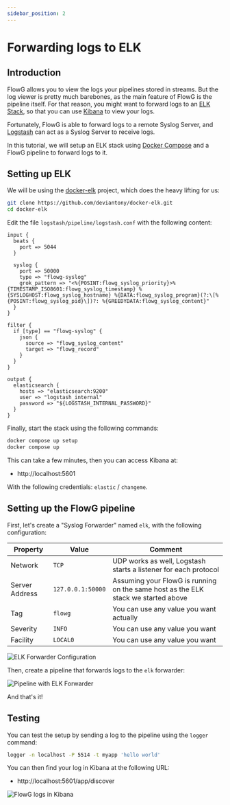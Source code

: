 ```yaml
---
sidebar_position: 2
---
```


# Forwarding logs to ELK

## Introduction

FlowG allows you to view the logs your pipelines stored in streams. But the
log viewer is pretty much barebones, as the main feature of FlowG is the
pipeline itself. For that reason, you might want to forward logs to an
[ELK Stack](https://www.elastic.co/elastic-stack), so that you can use
[Kibana](https://www.elastic.co/kibana) to view your logs.

Fortunately, FlowG is able to forward logs to a remote Syslog Server, and
[Logstash](https://www.elastic.co/logstash) can act as a Syslog Server to
receive logs.

In this tutorial, we will setup an ELK stack using
[Docker Compose](https://docs.docker.com/compose/) and a FlowG pipeline to
forward logs to it.

## Setting up ELK

We will be using the [docker-elk](https://github.com/deviantony/docker-elk)
project, which does the heavy lifting for us:

```bash
git clone https://github.com/deviantony/docker-elk.git
cd docker-elk
```

Edit the file `logstash/pipeline/logstash.conf` with the following content:

```logstash
input {
  beats {
    port => 5044
  }

  syslog {
    port => 50000
    type => "flowg-syslog"
    grok_pattern => "<%{POSINT:flowg_syslog_priority}>%{TIMESTAMP_ISO8601:flowg_syslog_timestamp} %{SYSLOGHOST:flowg_syslog_hostname} %{DATA:flowg_syslog_program}(?:\[%{POSINT:flowg_syslog_pid}\])?: %{GREEDYDATA:flowg_syslog_content}"
  }
}

filter {
  if [type] == "flowg-syslog" {
    json {
      source => "flowg_syslog_content"
      target => "flowg_record"
    }
  }
}

output {
  elasticsearch {
    hosts => "elasticsearch:9200"
    user => "logstash_internal"
    password => "${LOGSTASH_INTERNAL_PASSWORD}"
  }
}
```

Finally, start the stack using the following commands:

```bash
docker compose up setup
docker compose up
```

This can take a few minutes, then you can access Kibana at:

 - http://localhost:5601

With the following credentials: `elastic` / `changeme`.

## Setting up the FlowG pipeline


First, let's create a "Syslog Forwarder" named `elk`, with the following
configuration:

| Property | Value | Comment |
| --- | --- | --- |
| Network | `TCP` | UDP works as well, Logstash starts a listener for each protocol |
| Server Address | `127.0.0.1:50000` | Assuming your FlowG is running on the same host as the ELK stack we started above |
| Tag | `flowg` | You can use any value you want actually |
| Severity | `INFO` | You can use any value you want |
| Facility | `LOCAL0` | You can use any value you want |

<div style={{ textAlign: 'center' }}>
  <img src={ForwarderElkUrl} alt="ELK Forwarder Configuration" />
</div>

Then, create a pipeline that forwards logs to the `elk` forwarder:

<div style={{ textAlign: 'center' }}>
  <img src={PipelineWithElkUrl} alt="Pipeline with ELK Forwarder" />
</div>

And that's it!

## Testing


You can test the setup by sending a log to the pipeline using the `logger`
command:

```bash
logger -n localhost -P 5514 -t myapp 'hello world'
```

You can then find your log in Kibana at the following URL:

 - http://localhost:5601/app/discover

<div style={{ textAlign: 'center' }}>
  <img src={KibanaUrl} alt="FlowG logs in Kibana" />
</div>

